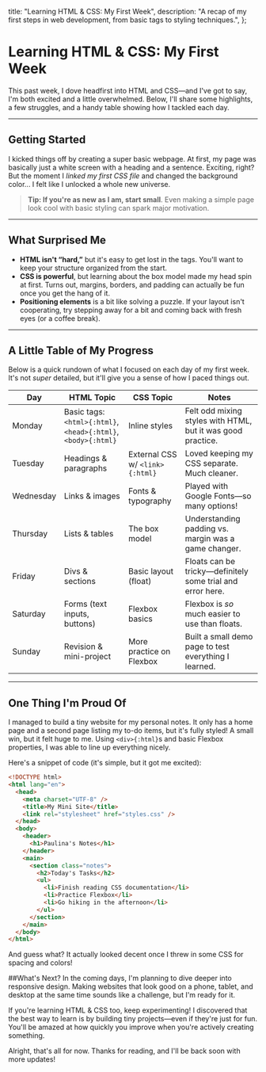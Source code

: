 
  title: "Learning HTML & CSS: My First Week",
  description:
    "A recap of my first steps in web development, from basic tags to styling techniques.",
};

# Learning HTML & CSS: My First Week

<PublicationDate date="2025-01-16T00:00:00Z" />

This past week, I dove headfirst into HTML and CSS—and I've got to say, I'm both excited and a little overwhelmed. Below, I'll share some highlights, a few struggles, and a handy table showing how I tackled each day.

---

## Getting Started

I kicked things off by creating a super basic webpage. At first, my page was basically just a white screen with a heading and a sentence. Exciting, right? But the moment I _linked my first CSS file_ and changed the background color... I felt like I unlocked a whole new universe.

> **Tip: If you're as new as I am, start small**.
> Even making a simple page look cool with basic styling can spark major motivation.

---

## What Surprised Me

- **HTML isn't “hard,”** but it's easy to get lost in the tags. You'll want to keep your structure organized from the start.
- **CSS is powerful**, but learning about the box model made my head spin at first. Turns out, margins, borders, and padding can actually be fun once you get the hang of it.
- **Positioning elements** is a bit like solving a puzzle. If your layout isn't cooperating, try stepping away for a bit and coming back with fresh eyes (or a coffee break).

---

## A Little Table of My Progress

Below is a quick rundown of what I focused on each day of my first week. It's not _super_ detailed, but it'll give you a sense of how I paced things out.

| Day       | HTML Topic                                                    | CSS Topic                       | Notes                                                       |
| --------- | ------------------------------------------------------------- | ------------------------------- | ----------------------------------------------------------- |
| Monday    | Basic tags: `<html>{:html}`, `<head>{:html}`, `<body>{:html}` | Inline styles                   | Felt odd mixing styles with HTML, but it was good practice. |
| Tuesday   | Headings & paragraphs                                         | External CSS w/ `<link>{:html}` | Loved keeping my CSS separate. Much cleaner.                |
| Wednesday | Links & images                                                | Fonts & typography              | Played with Google Fonts—so many options!                   |
| Thursday  | Lists & tables                                                | The box model                   | Understanding padding vs. margin was a game changer.        |
| Friday    | Divs & sections                                               | Basic layout (float)            | Floats can be tricky—definitely some trial and error here.  |
| Saturday  | Forms (text inputs, buttons)                                  | Flexbox basics                  | Flexbox is _so_ much easier to use than floats.             |
| Sunday    | Revision & mini-project                                       | More practice on Flexbox        | Built a small demo page to test everything I learned.       |

---

## One Thing I'm Proud Of

I managed to build a tiny website for my personal notes. It only has a home page and a second page listing my to-do items, but it's fully styled! A small win, but it felt huge to me. Using `<div>{:html}`s and basic Flexbox properties, I was able to line up everything nicely.

Here's a snippet of code (it's simple, but it got me excited):

```html
<!DOCTYPE html>
<html lang="en">
  <head>
    <meta charset="UTF-8" />
    <title>My Mini Site</title>
    <link rel="stylesheet" href="styles.css" />
  </head>
  <body>
    <header>
      <h1>Paulina's Notes</h1>
    </header>
    <main>
      <section class="notes">
        <h2>Today's Tasks</h2>
        <ul>
          <li>Finish reading CSS documentation</li>
          <li>Practice Flexbox</li>
          <li>Go hiking in the afternoon</li>
        </ul>
      </section>
    </main>
  </body>
</html>
```

And guess what? It actually looked decent once I threw in some CSS for spacing and colors!

##What's Next?
In the coming days, I'm planning to dive deeper into responsive design. Making websites that look good on a phone, tablet, and desktop at the same time sounds like a challenge, but I'm ready for it.

If you're learning HTML & CSS too, keep experimenting! I discovered that the best way to learn is by building tiny projects—even if they're just for fun. You'll be amazed at how quickly you improve when you're actively creating something.

Alright, that's all for now. Thanks for reading, and I'll be back soon with more updates!

